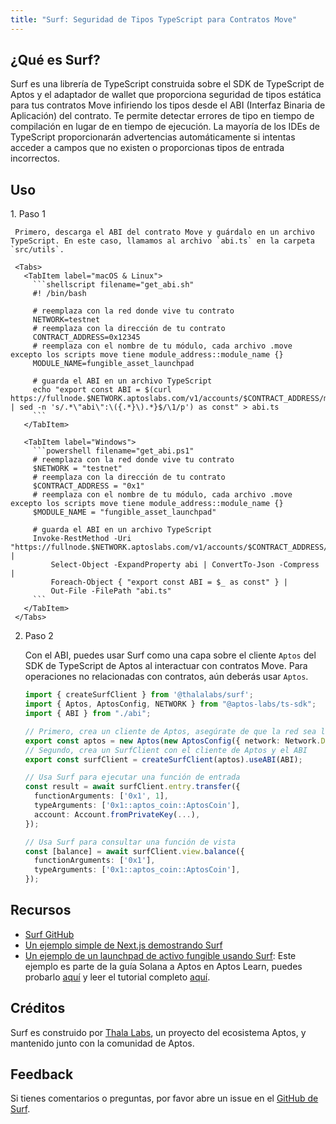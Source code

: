 ```yaml
---
title: "Surf: Seguridad de Tipos TypeScript para Contratos Move"
---
```



## ¿Qué es Surf?

Surf es una librería de TypeScript construida sobre el SDK de TypeScript de Aptos y el adaptador de wallet que proporciona seguridad de tipos estática para tus contratos Move infiriendo los tipos desde el ABI (Interfaz Binaria de Aplicación) del contrato. Te permite detectar errores de tipo en tiempo de compilación en lugar de en tiempo de ejecución. La mayoría de los IDEs de TypeScript proporcionarán advertencias automáticamente si intentas acceder a campos que no existen o proporcionas tipos de entrada incorrectos.

## Uso

<Steps>
  1. Paso 1

     Primero, descarga el ABI del contrato Move y guárdalo en un archivo TypeScript. En este caso, llamamos al archivo `abi.ts` en la carpeta `src/utils`.

     <Tabs>
       <TabItem label="macOS & Linux">
         ```shellscript filename="get_abi.sh"
         #! /bin/bash

         # reemplaza con la red donde vive tu contrato
         NETWORK=testnet
         # reemplaza con la dirección de tu contrato
         CONTRACT_ADDRESS=0x12345
         # reemplaza con el nombre de tu módulo, cada archivo .move excepto los scripts move tiene module_address::module_name {}
         MODULE_NAME=fungible_asset_launchpad

         # guarda el ABI en un archivo TypeScript
         echo "export const ABI = $(curl https://fullnode.$NETWORK.aptoslabs.com/v1/accounts/$CONTRACT_ADDRESS/module/$MODULE_NAME | sed -n 's/.*\"abi\":\({.*}\).*}$/\1/p') as const" > abi.ts
         ```
       </TabItem>

       <TabItem label="Windows">
         ```powershell filename="get_abi.ps1"
         # reemplaza con la red donde vive tu contrato
         $NETWORK = "testnet"
         # reemplaza con la dirección de tu contrato
         $CONTRACT_ADDRESS = "0x1"
         # reemplaza con el nombre de tu módulo, cada archivo .move excepto los scripts move tiene module_address::module_name {}
         $MODULE_NAME = "fungible_asset_launchpad"

         # guarda el ABI en un archivo TypeScript
         Invoke-RestMethod -Uri "https://fullnode.$NETWORK.aptoslabs.com/v1/accounts/$CONTRACT_ADDRESS/module/$MODULE_NAME" |
             Select-Object -ExpandProperty abi | ConvertTo-Json -Compress |
             Foreach-Object { "export const ABI = $_ as const" } |
             Out-File -FilePath "abi.ts"
         ```
       </TabItem>
     </Tabs>

  2. Paso 2

     Con el ABI, puedes usar Surf como una capa sobre el cliente `Aptos` del SDK de TypeScript de Aptos al interactuar con contratos Move. Para operaciones no relacionadas con contratos, aún deberás usar `Aptos`.

     ```typescript filename="src/utils/aptos.ts"
     import { createSurfClient } from '@thalalabs/surf';
     import { Aptos, AptosConfig, NETWORK } from "@aptos-labs/ts-sdk";
     import { ABI } from "./abi";

     // Primero, crea un cliente de Aptos, asegúrate de que la red sea la misma donde vive el contrato
     export const aptos = new Aptos(new AptosConfig({ network: Network.DEVNET }));
     // Segundo, crea un SurfClient con el cliente de Aptos y el ABI
     export const surfClient = createSurfClient(aptos).useABI(ABI);

     // Usa Surf para ejecutar una función de entrada
     const result = await surfClient.entry.transfer({
       functionArguments: ['0x1', 1],
       typeArguments: ['0x1::aptos_coin::AptosCoin'],
       account: Account.fromPrivateKey(...),
     });

     // Usa Surf para consultar una función de vista
     const [balance] = await surfClient.view.balance({
       functionArguments: ['0x1'],
       typeArguments: ['0x1::aptos_coin::AptosCoin'],
     });
     ```
</Steps>

## Recursos

- [Surf GitHub](https://github.com/ThalaLabs/surf)
- [Un ejemplo simple de Next.js demostrando Surf](https://github.com/ThalaLabs/surf/tree/main/example)
- [Un ejemplo de un launchpad de activo fungible usando Surf](https://github.com/aptos-labs/move-by-examples/tree/main/fungible-asset-launchpad): Este ejemplo es parte de la guía Solana a Aptos en Aptos Learn, puedes probarlo [aquí](https://fungible-asset-launchpad.vercel.app/) y leer el tutorial completo [aquí](https://learn.aptoslabs.com/tutorials/aptogotchi-intermediate/fungible-assets?workshop=solana-to-aptos).

## Créditos

Surf es construido por [Thala Labs](https://thala.fi/), un proyecto del ecosistema Aptos, y mantenido junto con la comunidad de Aptos.

## Feedback

Si tienes comentarios o preguntas, por favor abre un issue en el [GitHub de Surf](https://github.com/ThalaLabs/surf/issues).
